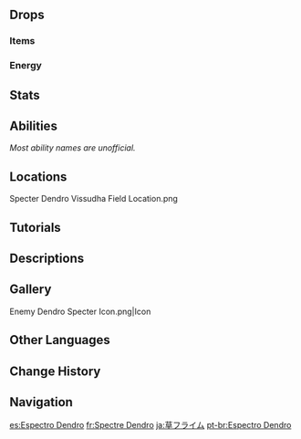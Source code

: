 {{Enemy Infobox
|image    = Enemy Dendro Specter.png
|dmgtype  = Dendro
|weakpoint = no
|family   = Elemental Lifeforms
|group    = Specters
|type     = Common Enemies
|ability1 = Fury
}}
{{Enemy Intro}}

==Drops==
===Items===
{{Drops Table|type=Specters}}

===Energy===
{{Energy Drops
|type  = Dendro
|hp1   = 60
|p1    = 1
|hp2   = 0
|p2    = 1
}}

==Stats==
{{Enemy Stats
|dendro_res   = Immune

|hp_ratio     = 1.6
|hp_type      = 2
|atk_ratio    = 1.4
|atk_type     = 2
}}

==Abilities==
''Most ability names are unofficial.''
{{Enemy Attacks
|name_1 = Fury
|desc_1 = Taking high DMG from a single attack will charge Fury. The higher the DMG dealt, the more Fury will be accumulated. When they have a full Fury bar, they will grow bigger and gain access to enhanced attacks. <table class="fandom-table"><tr><th>DMG Taken (%Max HP)</th><th>Fury Accumulated (%)</th></tr><tr><td>18.75–31.25</td><td>20</td></tr><tr><td>31.25–43.75</td><td>40</td></tr><tr><td>43.75–56.25</td><td>70</td></tr><tr><td>56.25+</td><td>100</td></tr></table>

|name_2 = Orb Throw
|desc_2 = Lobs an orb of Dendro energy at the player which bursts on contact, dealing '''100% ATK''' as {{Color|Dendro DMG}}.

|name_3 = Energy Field
|desc_3 = Summons a field of leaves below the player which gradually expands before bursting, dealing '''100% ATK''' as {{Color|Dendro DMG}}. If the field hits a target, it will generate an energy orb which fills the Fury of itself by 50%.
|caption_3 = Miss
|file_3_2 = Dendro Specter Energy Field 2
|caption_3_2 = Hit

|name_4 = Spread Spin
|desc_4 = Repeatedly spins to release 3 sprays of leaves around itself, with each spray having a larger radius than the last, dealing '''100% ATK''' as {{Color|Dendro DMG}} with each spray. This attack will only occur at max Fury and will be the only attack it uses in that state.

|name_5 = Final Burst
|desc_5 = Explodes after a short pause when defeated, dealing '''125% ATK''' as {{Color|Dendro DMG}}. If at max Fury, DMG is increased to '''150% ATK''' and if other Specters which are not at full Fury are nearby, the explosion will also release energy orbs that track the Specters in question and fill their Fury by 100%.
|caption_5 = Normal
|file_5_2 = Dendro Specter Final Burst 2
|caption_5_2 = Max Fury
}}

==Locations==
<gallery>
Specter Dendro Vissudha Field Location.png
</gallery>

==Tutorials==
{{Tutorial|Dendro Specter}}

==Descriptions==
{{Description|A monster born from high-density Dendro energy that can float in the air.<br>A researcher from [[Vahumana]] once did research into the ecological peculiarities of Dendro Specters, finding them to be quite similar to the legendary "Aranara." His conclusion was that the Aranara were actually Dendro Specters. This researcher would become a little-known writer of fairy tales.|[[Archive]]}}

==Gallery==
<gallery>
Enemy Dendro Specter Icon.png|Icon
</gallery>

==Other Languages==
{{Other Languages
|en      = Dendro Specter
|zhs     = 草飘浮灵
|zhs_rm  = Cǎo Piāofúlíng
|zht     = 草飄浮靈
|zht_rm  = Cǎo Piāofúlíng
|zh_tl   = {{Lex|Dendro|zh}} {{Lex|Specter|zh}}
|ja      = 草フライム
|ja_rm   = Kusa Furaimu{{Assumed}}
|ja_tl   = {{Lex|Dendro|ja}} {{Lex|Specter|ja}}
|ko      = 떠도는 풀의 {{tt|정령|精靈}}
|ko_rm   = Tteodoneun Pul-ui Jeongnyeong
|ko_tl   = {{Lex|Dendro|ko}} {{Lex|Specter|ko}}
|es      = Espectro Dendro
|es_tl   = Dendro Specter
|fr      = Spectre Dendro
|fr_tl   = Dendro Specter
|ru      = Дендро призрак
|ru_tl   = Dendro Specter
|th      = Dendro Specter
|vi      = Bóng Ma Thảo
|vi_tl   = Specter - {{Lex|Dendro|vi}}
|de      = Dendro-Gespenst
|de_tl   = Dendro Specter
|id      = Dendro Specter
|pt      = Espectro Dendro
|pt_tl   = Dendro Specter
|tr      = Doğa Uçarlopu
|tr_tl   = {{Lex|Dendro|tr}} {{Lex|Specter|tr}}
|it      = Spettro di Dendro
|it_tl   = Dendro Specter
}}

==Change History==
{{Change History|3.0}}
<!--
==References==
{{Reflist}}-->

==Navigation==
{{Enemy Navbox|Common}}

[[es:Espectro Dendro]]
[[fr:Spectre Dendro]]
[[ja:草フライム]]
[[pt-br:Espectro Dendro]]